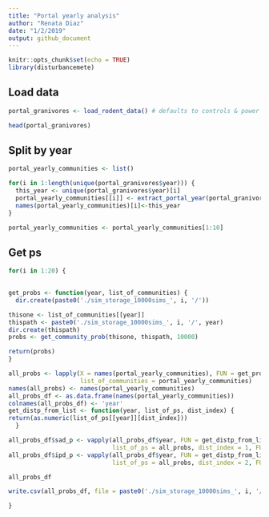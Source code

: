 ```yaml
---
title: "Portal yearly analysis"
author: "Renata Diaz"
date: "1/2/2019"
output: github_document
---
```


```r
knitr::opts_chunk$set(echo = TRUE)
library(disturbancemete)
```

## Load data

```r

portal_granivores <- load_rodent_data() # defaults to controls & power

head(portal_granivores)
```

## Split by year

```r

portal_yearly_communities <- list()

for(i in 1:length(unique(portal_granivores$year))) {
  this_year <- unique(portal_granivores$year)[i]
  portal_yearly_communities[[i]] <- extract_portal_year(portal_granivores, chosen_year= this_year)
  names(portal_yearly_communities)[i]<-this_year
}

portal_yearly_communities <- portal_yearly_communities[1:10]

```

## Get ps

```r

for(i in 1:20) {
  

get_probs <- function(year, list_of_communities) {
  dir.create(paste0('./sim_storage_10000sims_', i, '/'))

thisone <- list_of_communities[[year]]
thispath <- paste0('./sim_storage_10000sims_', i, '/', year)
dir.create(thispath)
probs <- get_community_prob(thisone, thispath, 10000)

return(probs)
}

all_probs <- lapply(X = names(portal_yearly_communities), FUN = get_probs,
                    list_of_communities = portal_yearly_communities)
names(all_probs) <- names(portal_yearly_communities)
all_probs_df <- as.data.frame(names(portal_yearly_communities))
colnames(all_probs_df) <- 'year'
get_distp_from_list <- function(year, list_of_ps, dist_index) {
return(as.numeric(list_of_ps[[year]][dist_index]))
  }

all_probs_df$sad_p <- vapply(all_probs_df$year, FUN = get_distp_from_list,
                             list_of_ps = all_probs, dist_index = 1, FUN.VALUE = as.numeric(all_probs[[1]][1]))
all_probs_df$ipd_p <- vapply(all_probs_df$year, FUN = get_distp_from_list,
                             list_of_ps = all_probs, dist_index = 2, FUN.VALUE = as.numeric(all_probs[[1]][1]))

all_probs_df

write.csv(all_probs_df, file = paste0('./sim_storage_10000sims_', i, '/', names(portal_yearly_communities)[i], '/probs_df.csv'),  row.names= F)

}


```
